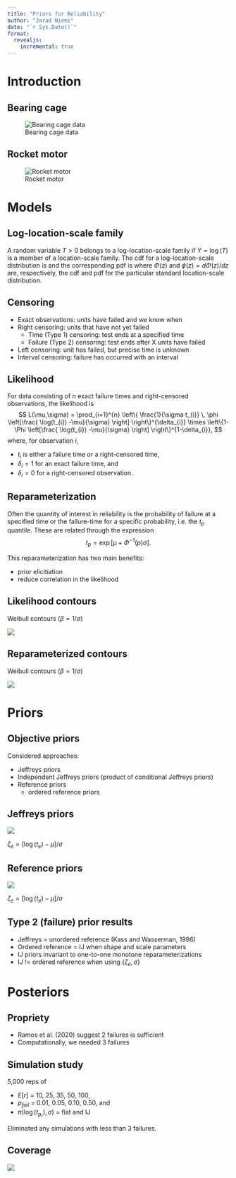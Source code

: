 ```yaml
---
title: "Priors for Reliability"
author: "Jarad Niemi"
date: "`r Sys.Date()`"
format: 
  revealjs:
    incremental: true
---
```


# Introduction

## Bearing cage

![Bearing cage data](include/BearingCageEvent.jpg)

## Rocket motor

![Rocket motor](include/RocketMotorEventPlot.jpg)

# Models

## Log-location-scale family

A random variable $T>0$ belongs to a log-location-scale family if
$Y=\log(T)$ is a member of a location-scale family. 
The cdf for a log-location-scale distribution is
\begin{align}
\label{equation:lls.cdf}
 F(t;\mu, \sigma)&=\Phi\left [\frac{\log(t)-\mu}{\sigma}
\right ], \,\, t > 0
 \end{align}
and the corresponding pdf is
\begin{align}
\label{equation:lls.pdf}
 f(t;\mu, \sigma)&=\frac{1}{ \sigma t} \phi
\left [
\frac{\log(t)-\mu}{\sigma} \right],
 \end{align}
where $\Phi(z)$ and $\phi(z)=d\Phi(z)/dz$ are, respectively,
the cdf and pdf for the
particular standard
location-scale distribution.


## Censoring

- Exact observations: units have failed and we know when
- Right censoring: units that have not yet failed
    - Time (Type 1) censoring: test ends at a specified time
    - Failure (Type 2) censoring: test ends after X units have failed
- Left censoring: unit has failed, but precise time is unknown
- Interval censoring: failure has occurred with an interval


## Likelihood

For
data consisting of $n$ exact failure times and right-censored observations,
the likelihood is
$$
L(\mu,\sigma) = \prod_{i=1}^{n}
\left\{ \frac{1}{\sigma t_{i}} \, \phi
\left[\frac{ \log(t_{i}) -\mu}{\sigma}
\right]
\right\}^{\delta_{i}}
\times
\left\{1-\Phi \left[\frac{ \log(t_{i}) -\mu}{\sigma}
\right] \right\}^{1-\delta_{i}},
$$
where, for observation $i$, 

- $t_{i}$ is either a failure time or a right-censored time, 
- $\delta_{i}=1$ for an exact failure time, and
- $\delta_{i}=0$ for a right-censored observation.

## Reparameterization

Often the quantity of interest in reliability is the probability of failure at
a specified time or the failure-time for a specific probability, 
i.e. the $t_p$ quantile. 
These are related through the expression
$$t_{p}=\exp[\mu + \Phi^{-1}(p)\sigma].$$

This reparameterization has two main benefits:

- prior elicitiation
- reduce correlation in the likelihood


## Likelihood contours

Weibull contours ($\beta = 1/\sigma$)

![](include/RocketMotorContour_eta_beta.jpg)

## Reparameterized contours

Weibull contours ($\beta = 1/\sigma$)

![](include/RocketMotorContour_t005_beta.jpg)


# Priors

## Objective priors

Considered approaches:

- Jeffreys priors
- Independent Jeffreys priors (product of conditional Jeffreys priors)
- Reference priors
    - ordered reference priors
    
    
## Jeffreys priors

![](include/jeffreys_priors.jpg)

$\zeta_e = [\log(t_e)-\mu]/\sigma$

## Reference priors

![](include/reference_priors.jpg)

$\zeta_e = [\log(t_e)-\mu]/\sigma$

## Type 2 (failure) prior results

- Jeffreys = unordered reference (Kass and Wasserman, 1996)
- Ordered reference = IJ when shape and scale parameters
- IJ priors invariant to one-to-one monotone reparameterizations
- IJ != ordered reference when using $\{\zeta_e,\sigma\}$


# Posteriors

## Propriety

- Ramos et al. (2020) suggest 2 failures is sufficient
- Computationally, we needed 3 failures


## Simulation study

5,000 reps of 

- $E[r]$ = 10, 25, 35, 50, 100,
- $p_{fail}$ = 0.01, 0.05, 0.10, 0.50, and
- $\pi(\log(t_{p_{r}}), \sigma)$ = flat and IJ

Eliminated any simulations with less than 3 failures.

## Coverage

![](include/WeibullSimulationResults_pfail01.001.jpg)


